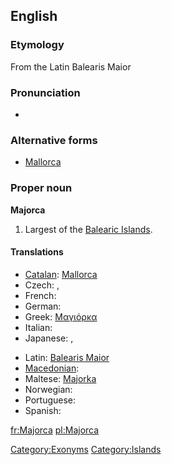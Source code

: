 ==English==
{{wikipedia}}

===Etymology===
From the Latin Balearis Maior

===Pronunciation===
* {{IPA|/məˈjɔɹ.kə/}}

===Alternative forms===
* [[Mallorca]]

===Proper noun===
'''Majorca'''

# Largest of the [[Balearic Islands]].

====Translations====
{{trans-top|island}}
* [[Catalan]]: [[Mallorca]]
* Czech: {{t-|cs|Mallorca|f}},  {{t|cs|Malorka|f}}
* French: {{t+|fr|Majorque}}
* German: {{t+|de|Mallorca|n}}
* Greek: [[Μαγιόρκα]]
* Italian: {{t-|it|Maiorca|f}}
* Japanese: {{t-|ja|マジョルカ島|tr=majorukatō}}, {{t-|ja|マリョルカ島|tr=maryorukatō}}
{{trans-mid}}
* Latin: [[Balearis Maior]]
* [[Macedonian]]: {{t|mk|Мајорка|f|tr=Majórka}}
* Maltese: [[Majorka]]
* Norwegian: {{t-|no|Mallorca}}
* Portuguese: {{t-|pt|Maiorca}}
* Spanish: {{t+|es|Mallorca|f}}
{{trans-bottom}}

[[Category:Exonyms]]
[[Category:Islands]]

[[fr:Majorca]]
[[pl:Majorca]]